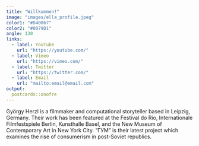 ```yaml
---
title: "Willkommen!"
image: "images/ella_profile.jpeg"
color1: "#D40067"
color2: "#0079D1"
angle: 130
links:
  - label: YouTube
    url: "https://youtube.com/"
  - label: Vimeo
    url: "https://vimeo.com/"
  - label: Twitter
    url: "https://twitter.com/"
  - label: Email
    url: "mailto:email@email.com"
output:
  postcards::onofre
---
```

 
György Herzl is a filmmaker and computational storyteller based in Leipzig,
Germany. Their work has been featured at the Festival do Rio, Internationale
Filmfestspiele Berlin, Kunsthalle Basel, and the New Museum of Contemporary Art
in New York City. "ГУМ" is their latest project which examines the rise of
consumerism in post-Soviet republics.
